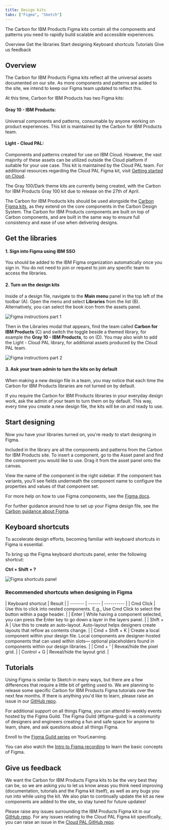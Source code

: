 ```yaml
---
title: Design kits
tabs: ["Figma", "Sketch"]
---
```


<PageDescription>

The Carbon for IBM Products Figma kits contain all the components and patterns you need to rapidly build scalable and accessible experiences.

</PageDescription>

<AnchorLinks>
<AnchorLink>Overview</AnchorLink>
<AnchorLink>Get the libraries</AnchorLink>
<AnchorLink>Start designing</AnchorLink>
<AnchorLink>Keyboard shortcuts</AnchorLink>
<AnchorLink>Tutorials</AnchorLink>
<AnchorLink>Give us feedback</AnchorLink>
</AnchorLinks>

## Overview 

The Carbon for IBM Products Figma kits reflect all the universal assets documented on our site. As more components and patterns are added to the site, we intend to keep our Figma team updated to reflect this.

At this time, Carbon for IBM Products has two Figma kits:

#### Gray 10 - IBM Products: 
Universal components and patterns, consumable by anyone working on product experiences. This kit is maintained by the Carbon for IBM Products team.

#### Light - Cloud PAL: 
Components and patterns created for use on IBM Cloud. However, the vast majority of these assets can be utilized outside the Cloud platform if suitable for your use case. This kit is maintained by the Cloud PAL team. For additional resources regarding the Cloud PAL Figma kit, visit [Getting started on Cloud](https://pages.github.ibm.com/cdai-design/cloud-pal/design-guidelines/getting-started/).

The Gray 100/Dark theme kits are currently being created, with the Carbon for IBM Products Gray 100 kit due to release on the 27th of April.

The Carbon for IBM Products kits should be used alongside the [Carbon Figma kits](https://www.carbondesignsystem.com/designing/kits/figma), as they extend on the core components in the Carbon Design System. The Carbon for IBM Products components are built on top of Carbon components, and are built in the same way to ensure full consistency and ease of use when delivering designs.

## Get the libraries 
#### 1. Sign into Figma using IBM SSO
You should be added to the IBM Figma organization automatically once you sign in. You do not need to join or request to join any specific team to access the libraries.

#### 2. Turn on the design kits
Inside of a design file, navigate to the <strong>Main menu</strong> panel in the top left of the toolbar (A). Open the menu and select <strong>Libraries</strong> from the list (B). Alternatively, you can select the book icon from the assets panel.

<Row>
<Column colLg={8}>

![Figma instructions part 1](images/kits-figma-1.png)

</Column>
</Row>

Then in the Libraries modal that appears, find the team called <strong>Carbon for IBM Products</strong> (C) and switch the toggle beside a themed library, for example the <strong>Gray 10 - IBM Products</strong>, to on (D). You may also wish to add the Light - Cloud PAL library, for additional assets produced by the Cloud PAL team.

<Row>
<Column colLg={8}>

![Figma instructions part 2](images/kits-figma-2.png)

</Column>
</Row>

#### 3. Ask your team admin to turn the kits on by default
When making a new design file in a team, you may notice that each time the Carbon for IBM Products libraries are not turned on by default.

If you require the Carbon for IBM Products libraries in your everyday design work, ask the admin of your team to turn them on by default. This way, every time you create a new design file, the kits will be on and ready to use.

## Start designing
Now you have your libraries turned on, you're ready to start designing in Figma.

Included in the library are all the components and patterns from the Carbon for IBM Products site. To insert a component, go to the Asset panel and find the component you would like to use. Drag it from the asset panel onto the canvas.

View the name of the component in the right sidebar. If the component has variants, you'll see fields underneath the component name to configure the properties and values of that component set.

For more help on how to use Figma components, see the [Figma docs](https://help.figma.com/hc/en-us/articles/360056440594-Create-and-use-variants#Use_variants).

For further guidance around how to set up your Figma design file, see the [Carbon guidance about Figma](https://www.carbondesignsystem.com/designing/kits/figma#start-designing).

## Keyboard shortcuts
To accelerate design efforts, becoming familiar with keyboard shortcuts in Figma is essential.

To bring up the Figma keyboard shortcuts panel, enter the following shortcut:

<strong>Ctrl + Shift + ?</strong>

<Row>
<Column colLg={8}>

![Figma shortcuts panel](images/Figma-toolbar.png)

</Column>
</Row>

### Recommended shortcuts when designing in Figma

| Keyboard shortcut    | Result   |
| ------- | ------ | ---------- |
| Cmd Click |  Use this to click into nested components. E.g., Use Cmd Click to select the button within a page header.           |
| Enter     |  While having a component selected, you can press the Enter key to go down a layer in the layers panel.        |
| Shift + A       |  Use this to create an auto-layout. Auto-layout helps designers create layouts that reflow as contents change.          |
| Cmd + Shift + K       |  Create a local component within your design file. Local components are designer-hosted components that can used within slots— optional placeholders found in components within our design libraries.          |
| Cmd + '     |  Reveal/hide the pixel grid.     |
| Control + G     |  Reveal/hide the layout grid.  |

## Tutorials
Using Figma is similar to Sketch in many ways, but there are a few differences that require a little bit of getting used to. We are planning to release some specific Carbon for IBM Products Figma tutorials over the next few months. If there is anything you'd like to learn, please raise an issue in our [GitHub repo](https://github.ibm.com/CDAI-design/pal/issues/new?assignees=&labels=Figma+kit&template=Figma-bug-enhancement-requests.md&title=Figma+kit).

For additional support on all things Figma, you can attend bi-weekly events hosted by the Figma Guild. The Figma Guild (#figma-guild) is a community of designers and engineers creating a fun and safe space for anyone to learn, share, and ask questions about all things Figma. 

Enroll to the [Figma Guild series](https://ec.yourlearning.ibm.com/w3/series/10200299?layout=grid) on YourLearning.

You can also watch the [Intro to Figma recording](https://secure.video.ibm.com/channel/23570833/playlist/641336/video/130750615) to learn the basic concepts of Figma.

## Give us feedback
We want the Carbon for IBM Products Figma kits to be the very best they can be, so we are asking you to let us know areas you think need improving (documentation, tutorials and the Figma kit itself), as well as any bugs you run into while using the kit. We also plan to continually update the kit as new components are added to the site, so stay tuned for future updates!

Please raise any issues surrounding the IBM Products Figma kit in our [GitHub repo](https://github.ibm.com/CDAI-design/pal/issues/new?assignees=&labels=Figma+kit&template=Figma-bug-enhancement-requests.md&title=Figma+kit). For any issues relating to the Cloud PAL Figma kit specifically, you can raise an issue in the [Cloud PAL GitHub repo](https://github.ibm.com/CDAI-design/cloud-pal/issues/new?assignees=morganadalmeida%2C+Asha-Newsom%2C+kcamelo&labels=Figma&template=figma-bug-or-enhancement-report.md&title=%5BFigma+bug+%26+enhancements%5D).